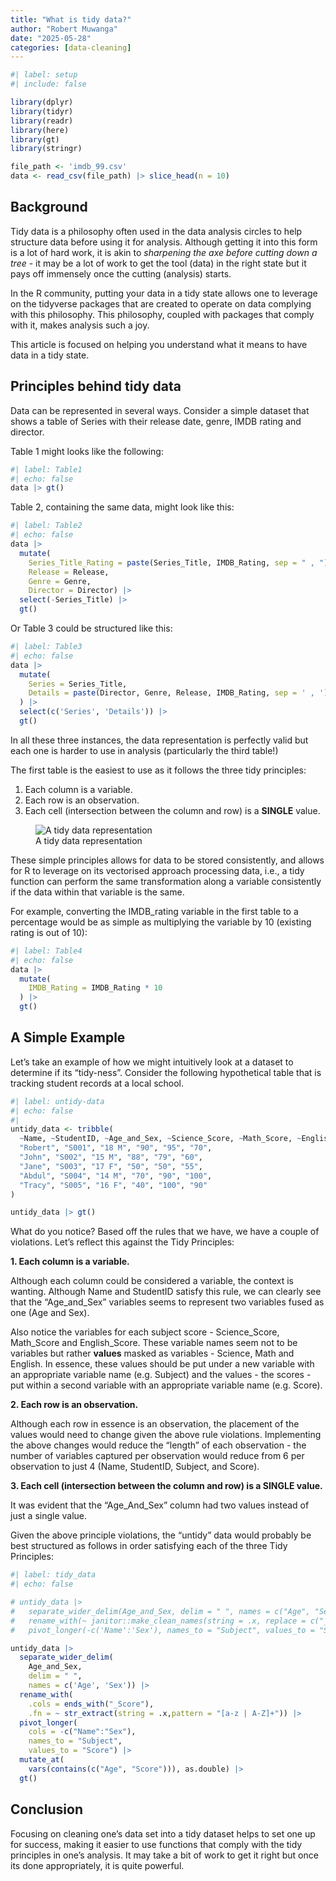 ```yaml
---
title: "What is tidy data?"
author: "Robert Muwanga"
date: "2025-05-28"
categories: [data-cleaning]
---
```


```r
#| label: setup
#| include: false

library(dplyr)
library(tidyr)
library(readr)
library(here)
library(gt)
library(stringr)

file_path <- 'imdb_99.csv'
data <- read_csv(file_path) |> slice_head(n = 10)
```

## Background

Tidy data is a philosophy often used in the data analysis circles to help structure data before using it for analysis. Although getting it into this form is a lot of hard work, it is akin to *sharpening the axe before cutting down a tree* - it may be a lot of work to get the tool (data) in the right state but it pays off immensely once the cutting (analysis) starts.

In the R community, putting your data in a tidy state allows one to leverage on the tidyverse packages that are created to operate on data complying with this philosophy. This philosophy, coupled with packages that comply with it, makes analysis such a joy.

This article is focused on helping you understand what it means to have data in a tidy state.

## Principles behind tidy data

Data can be represented in several ways. Consider a simple dataset that shows a table of Series with their release date, genre, IMDB rating and director.

Table 1 might looks like the following:

```r
#| label: Table1
#| echo: false
data |> gt()
```

Table 2, containing the same data, might look like this:

```r
#| label: Table2
#| echo: false
data |> 
  mutate(
    Series_Title_Rating = paste(Series_Title, IMDB_Rating, sep = " , "),
    Release = Release,
    Genre = Genre, 
    Director = Director) |>
  select(-Series_Title) |> 
  gt()
```

Or Table 3 could be structured like this:

```r
#| label: Table3
#| echo: false
data |> 
  mutate(
    Series = Series_Title,
    Details = paste(Director, Genre, Release, IMDB_Rating, sep = ' , ')
  ) |>
  select(c('Series', 'Details')) |>
  gt()
```

In all these three instances, the data representation is perfectly valid but each one is harder to use in analysis (particularly the third table!)

The first table is the easiest to use as it follows the three tidy principles:

1.  Each column is a variable.
2.  Each row is an observation.
3.  Each cell (intersection between the column and row) is a **SINGLE** value.

![A tidy data representation](tidy_data.png)

These simple principles allows for data to be stored consistently, and allows for R to leverage on its vectorised approach processing data, i.e., a tidy function can perform the same transformation along a variable consistently if the data within that variable is the same.

For example, converting the IMDB_rating variable in the first table to a percentage would be as simple as multiplying the variable by 10 (existing rating is out of 10):

```r
#| label: Table4
#| echo: false
data |> 
  mutate(
    IMDB_Rating = IMDB_Rating * 10
  ) |>
  gt()
```

## A Simple Example

Let's take an example of how we might intuitively look at a dataset to determine if its "tidy-ness". Consider the following hypothetical table that is tracking student records at a local school.

```r
#| label: untidy-data
#| echo: false
#| 
untidy_data <- tribble(
  ~Name, ~StudentID, ~Age_and_Sex, ~Science_Score, ~Math_Score, ~English_Score,
  "Robert", "S001", "18 M", "90", "95", "70",
  "John", "S002", "15 M", "88", "79", "60",
  "Jane", "S003", "17 F", "50", "50", "55",
  "Abdul", "S004", "14 M", "70", "90", "100",
  "Tracy", "S005", "16 F", "40", "100", "90"
)

untidy_data |> gt()
```

What do you notice? Based off the rules that we have, we have a couple of violations. Let's reflect this against the Tidy Principles:

**1. Each column is a variable.**

Although each column could be considered a variable, the context is wanting. Although Name and StudentID satisfy this rule, we can clearly see that the "Age_and_Sex" variables seems to represent two variables fused as one (Age and Sex).

Also notice the variables for each subject score - Science_Score, Math_Score and English_Score. These variable names seem not to be variables but rather **values** masked as variables - Science, Math and English. In essence, these values should be put under a new variable with an appropriate variable name (e.g. Subject) and the values - the scores - put within a second variable with an appropriate variable name (e.g. Score).

**2. Each row is an observation.**

Although each row in essence is an observation, the placement of the values would need to change given the above rule violations. Implementing the above changes would reduce the "length" of each observation - the number of variables captured per observation would reduce from 6 per observation to just 4 (Name, StudentID, Subject, and Score).

**3. Each cell (intersection between the column and row) is a SINGLE value.**

It was evident that the "Age_And_Sex" column had two values instead of just a single value.

Given the above principle violations, the "untidy" data would probably be best structured as follows in order satisfying each of the three Tidy Principles:

```r
#| label: tidy_data
#| echo: false

# untidy_data |> 
#   separate_wider_delim(Age_and_Sex, delim = " ", names = c("Age", "Sex")) |> 
#   rename_with(~ janitor::make_clean_names(string = .x, replace = c("_Score" = ""), case = "title")) |> 
#   pivot_longer(-c('Name':'Sex'), names_to = "Subject", values_to = "Score") |> glimpse

untidy_data |> 
  separate_wider_delim(
    Age_and_Sex, 
    delim = " ", 
    names = c('Age', 'Sex')) |> 
  rename_with(
    .cols = ends_with("_Score"), 
    .fn = ~ str_extract(string = .x,pattern = "[a-z | A-Z]+")) |> 
  pivot_longer(
    cols = -c("Name":"Sex"), 
    names_to = "Subject", 
    values_to = "Score") |>
  mutate_at(
    vars(contains(c("Age", "Score"))), as.double) |> 
  gt()
```

## Conclusion

Focusing on cleaning one's data set into a tidy dataset helps to set one up for success, making it easier to use functions that comply with the tidy principles in one's analysis. It may take a bit of work to get it right but once its done appropriately, it is quite powerful.